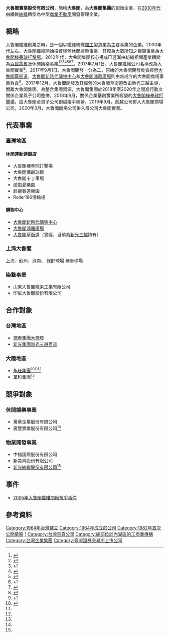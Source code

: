 {{Distinguish|太鲁阁国家公园}}
{{Infobox company
| name = 大魯閣實業股份有限公司
| name_en = Taroko Co., Ltd.
| other_name = 
| logo = 
| logo_size = 
| logo_caption = 
| image =          
| image_size =
| image_caption =
| type =[[上市公司|上市公司]] 
| foundation =1964年5月1日 
| founder = 
| location = {{TW}}[[臺北市|臺北市]][[內湖區|內湖區]]行善路168巷21之1號2樓
| area_served = 
| key_people = 
| industry = 商業不動產開發管理
| products =
| services =
| owner = 
| subsid = {{unbulleted list|山東大魯閣織染工業有限公司|大魯閣賽道樂園國際股份有限公司（[[大魯閣草衙道|鈴鹿賽道樂園]]）|上海基創體育管理有限公司|大魯閣建設股份有限公司|Taroko Recreation Management Co., Ltd.|[[華聯國際|華聯國際]]}}
| local_code_name = TW
| local_code = 04690983
| capital = [[新臺幣|新臺幣]]1,714,376,420元<ref>{{Cite web|url=http://gcis.nat.gov.tw/pub/cmpy/cmpyInfoAction.do?method=detail&banNo=04690983|title=商工行政服務入口網|accessdate=2017-03-07|work=gcis.nat.gov.tw}}{{Dead link|date=2018年9月 |bot=InternetArchiveBot |fix-attempted=yes }}</ref>
| traded_as = {{Twse|1432}}
| homepage = {{URL|http://www.taroko.com.tw/}} 
 
{{URL|http://www.tarokodc.com.tw/}} 
 {{URL|http://www.trkmall.com.tw/}}
| ratio =
}}

'''大魯閣實業股份有限公司'''，簡稱'''大魯閣'''，為'''大魯閣集團'''的創始企業，在[[2010年代|2010年代]]由纖維[[紡織|紡織]]轉型為中型[[商业|商業]][[不動產|不動產]]開發管理企業。

== 概略 ==
大魯閣纖維創業之時，是一個以纖維紡織[[加工出口區高雄園區|加工]]製造業為主要事業的企業。2000年代左右，大魯閣纖維開始投資經營[[休閒|休閒]]娛樂事業，其較為大眾所知之相關事業為[[大魯閣棒壘球打擊場|大魯閣棒壘球打擊場]]。2010年代，大魯閣集團核心構成已逐漸由紡織相關產業轉變為[[百貨公司|百貨零售]]及休閒娛樂事業<ref>{{Cite news|url=http://www.chinapost.com.tw/taiwan/local/kaohsiung/2016/05/10/465708/Tarokos-transition.htm|title=Taroko's transition to overcome odds with nation's 1st sports-shopping venue|last=Chao|first=Stephanie|date=2016-05-10|work=|newspaper=The China Post|accessdate=2017-03-07|language=en|archive-date=2017-03-07|archive-url=https://web.archive.org/web/20170307205044/http://www.chinapost.com.tw/taiwan/local/kaohsiung/2016/05/10/465708/Tarokos-transition.htm|dead-url=no}}</ref><ref>{{Cite web|url=https://www.moneydj.com/KMDJ/News/NewsViewer.aspx?a=e9e969a0-d197-4f63-beda-510f63eceffc|title=大魯閣今年營運續看成長，惟轉盈仍有難度|accessdate=2017-03-07|author=林昕潔|date=2017-02-23|work=MoneyDJ新聞|publisher=MoneyDJ理財網|archive-date=2017-12-23|archive-url=https://web.archive.org/web/20171223215948/https://www.moneydj.com/KMDJ/News/NewsViewer.aspx?a=e9e969a0-d197-4f63-beda-510f63eceffc|dead-url=no}}</ref><ref>{{Cite news|url=https://udn.com/news/story/6/2004356|title=大魯閣轉型商場 營收明年入佳境|last=陳景淵|first=|date=2016-10-05|work=|newspaper=經濟日報|accessdate=2017-03-07|archive-date=2019-06-03|archive-url=https://web.archive.org/web/20190603173302/https://udn.com/news/story/6/2004356|dead-url=no}}</ref><ref>{{Cite web|url=http://www.cnabc.com/news/aall/201702250158.aspx|title=破天荒！力麗首度海外投資印尼積極設廠|accessdate=2017-03|author=韋樞|date=2017-02-25|publisher=中央社|archive-url=https://web.archive.org/web/20170307095008/http://www.cnabc.com/news/aall/201702250158.aspx|archive-date=2017-03-07|dead-url=yes}}</ref><ref>{{Cite news|url=http://www.chinatimes.com/newspapers/20161006000224-260206|title=大魯閣轉型百貨休閒 明年收割|last=李麗滿|first=|date=2016年10月6日|work=|newspaper=中時電子報|accessdate=2017-03-07|language=zh-TW|archive-date=2019-06-23|archive-url=https://web.archive.org/web/20190623025306/https://www.chinatimes.com/newspapers/20161006000224-260206|dead-url=no}}</ref><ref name=":0">{{Cite web|url=https://www.moneydj.com/KMDJ/Wiki/WikiViewer.aspx?KeyID=b077ce1b-fadd-4677-9439-12f3b6fd625f|title=大魯閣纖維股份有限公司|accessdate=2017-03-07|work=MoneyDJ理財網|archive-date=2019-06-11|archive-url=https://web.archive.org/web/20190611193300/https://www.moneydj.com/KMDJ/Wiki/WikiViewer.aspx?KeyID=b077ce1b-fadd-4677-9439-12f3b6fd625f|dead-url=no}}</ref><ref name=":1">{{Cite web|url=http://www.taipeitimes.com/News/biz/archives/2014/07/18/2003595340|title=Taroko moves into leisure, opens new sports center in China; 20 are planned|accessdate=2017-03-07|author=Camaron Kao|date=2014-07-18|work=www.taipeitimes.com|publisher=Taipei Times|archive-date=2019-06-04|archive-url=https://web.archive.org/web/20190604054902/http://www.taipeitimes.com/News/biz/archives/2014/07/18/2003595340|dead-url=no}}</ref>。2017年7月1日，大魯閣纖維公司名稱改為大魯閣實業<ref>{{Cite news|url=http://www.chinatimes.com/realtimenews/20170704001675-260410|title=《百貨股》大魯閣更名「大魯閣實業」，改掛百貨股|newspaper=時報資訊|accessdate=2017-07-04|language=zh-TW|archive-date=2019-06-12|archive-url=https://web.archive.org/web/20190612052632/https://www.chinatimes.com/realtimenews/20170704001675-260410|dead-url=no}}</ref>。2017年9月1日，大魯閣開發一分為二，原始的大魯閣開發負責經營[[大魯閣草衙道|大魯閣草衙道]]，[[大魯閣新時代購物中心|大魯閣新時代購物中心]]和[[大魯閣湳雅廣場|大魯閣湳雅廣場]]則由新成立的大魯閣商場事業負責<ref>{{Cite news|url=http://www.chinatimes.com/realtimenews/20170821002925-260410|title=《百貨股》大魯閣分割、新設大魯閣商場事業底定|newspaper=中時電子報|accessdate=2017-08-21|language=zh-TW|archive-date=2019-06-13|archive-url=https://web.archive.org/web/20190613021440/https://www.chinatimes.com/realtimenews/20170821002925-260410|dead-url=no}}</ref>。2017年12月，大魯閣開發及其經營的大魯閣草衙道改由新光三越主導，脫離大魯閣集團。為整合集團資源，大魯閣集團於2018年至2020年之間進行數次關係企業與子公司整併，2018年9月，關係企業基創實業所經營的[[大魯閣棒壘球打擊場|大魯閣棒壘球打擊場]]，由大魯閣全資子公司創越接手經營，2019年9月，創越公司併入大魯閣商場公司，2020年3月，大魯閣商場公司併入母公司大魯閣實業。

== 代表事業 ==
=== 臺灣地區 ===
==== 休閒運動連鎖店 ====
* 大魯閣棒壘球打擊場
* 大魯閣保齡球館
* 大魯閣卡丁車場
* 遊戲愛樂園
* 鈴鹿賽道樂園
*Roller186滑輪場

==== 購物中心 ====
* [[大魯閣新時代購物中心|大魯閣新時代購物中心]]
* [[大魯閣湳雅廣場|大魯閣湳雅廣場]]
* [[大魯閣草衙道|大魯閣草衙道]]（曾經，目前為[[新光三越|新光三越]]持有）

===上海大魯閣===
上海、蘇州、濟南、
保齡球場
棒壘球場

===染整事業===
*山東大魯閣織染工業有限公司
*印尼大魯閣股份有限公司

== 合作對象 ==

=== 台灣地區 ===
* [[潤泰集團|潤泰集團]][[大潤發|大潤發]]
* [[新光集團|新光集團]][[新光三越百貨|新光三越百貨]]
=== 大陸地區 ===
* [[永旺集團|永旺集團]]<ref>{{Cite news|url=http://focustaiwan.tw/news/aall/201310160049.aspx|title=Taiwan's Taroko group partnering with Japan retailer to enter China|last=Wei Shu and Maia Huang|first=|date=2013-10-16|work=FOCUS TAIWAN - CNA ENGLISH NEWS|accessdate=2017-03-07|archive-date=2019-06-04|archive-url=https://web.archive.org/web/20190604161110/http://focustaiwan.tw/news/aall/201310160049.aspx|dead-url=no}}</ref><ref name=":1" /><ref name=":0" />
* [[万科|萬科集團]]<ref name=":0" />

== 競爭對象 ==

=== 休閒娛樂事業 ===
* 萬華企業股份有限公司
* 廣豐實業股份有限公司<ref name=":0" />

=== 物業開發事業 ===
* 中福國際股份有限公司
* 新美齊股份有限公司
* [[新光集團|新光紡織股份有限公司]]<ref name=":0" />

== 事件 ==
* [[2005年大魯閣纖維關廠抗爭事件|2005年大魯閣纖維關廠抗爭事件]]

== 參考資料 ==
{{Reflist|colwidth=|}}
{{臺灣貿易百貨公司（上市）}}
{{Portal bar|臺灣|企業}}
[[Category:1964年台灣建立|Category:1964年台灣建立]]
[[Category:1964年成立的公司|Category:1964年成立的公司]]
[[Category:1982年首次公開募股|Category:1982年首次公開募股]]
[[Category:臺灣證券交易所上市公司|1]]
[[Category:台灣百貨公司|Category:台灣百貨公司]]
[[Category:總部位於內湖區的工商業機構|Category:總部位於內湖區的工商業機構]]
[[Category:台灣企業集團|Category:台灣企業集團]]
[[Category:臺灣證券交易所上市公司|Category:臺灣證券交易所上市公司]]